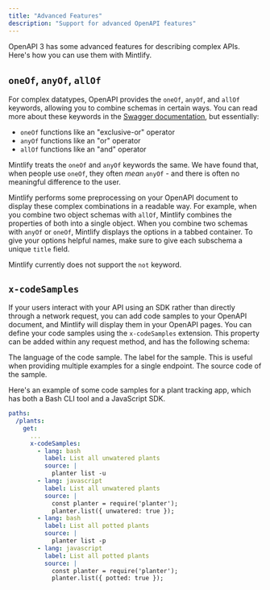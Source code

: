 ```yaml
---
title: "Advanced Features"
description: "Support for advanced OpenAPI features"
---
```


OpenAPI 3 has some advanced features for describing complex APIs. Here's how you can use them with Mintlify.

## `oneOf`, `anyOf`, `allOf`

For complex datatypes, OpenAPI provides the `oneOf`, `anyOf`, and `allOf` keywords, allowing you to combine schemas in certain ways. You can read more about these keywords in the [Swagger documentation](https://swagger.io/docs/specification/data-models/oneof-anyof-allof-not/), but essentially:

- `oneOf` functions like an "exclusive-or" operator
- `anyOf` functions like an "or" operator
- `allOf` functions like an "and" operator

<Warning>Mintlify treats the `oneOf` and `anyOf` keywords the same. We have found that, when people use `oneOf`, they often *mean* `anyOf` - and there is often no meaningful difference to the user.</Warning>

Mintlify performs some preprocessing on your OpenAPI document to display these complex combinations in a readable way. For example, when you combine two object schemas with `allOf`, Mintlify combines the properties of both into a single object. When you combine two schemas with `anyOf` or `oneOf`, Mintlify displays the options in a tabbed container. To give your options helpful names, make sure to give each subschema a unique `title` field.

<Info>Mintlify currently does not support the `not` keyword.</Info>

## `x-codeSamples`

If your users interact with your API using an SDK rather than directly through a network request, you can add code samples to your OpenAPI document, and Mintlify will display them in your OpenAPI pages. You can define your code samples using the `x-codeSamples` extension. This property can be added within any request method, and has the following schema:

<ParamField body="lang" type="string" required>
  The language of the code sample.
</ParamField>

<ParamField body="label" type="string">
  The label for the sample. This is useful when providing multiple examples for a single endpoint.
</ParamField>

<ParamField body="source" type="string" required>
  The source code of the sample.
</ParamField>

Here's an example of some code samples for a plant tracking app, which has both a Bash CLI tool and a JavaScript SDK.

```yaml
paths:
  /plants:
    get:
      ...
      x-codeSamples:
        - lang: bash
          label: List all unwatered plants
          source: |
            planter list -u
        - lang: javascript
          label: List all unwatered plants
          source: |
            const planter = require('planter');
            planter.list({ unwatered: true });
        - lang: bash
          label: List all potted plants
          source: |
            planter list -p
        - lang: javascript
          label: List all potted plants
          source: |
            const planter = require('planter');
            planter.list({ potted: true });
```
